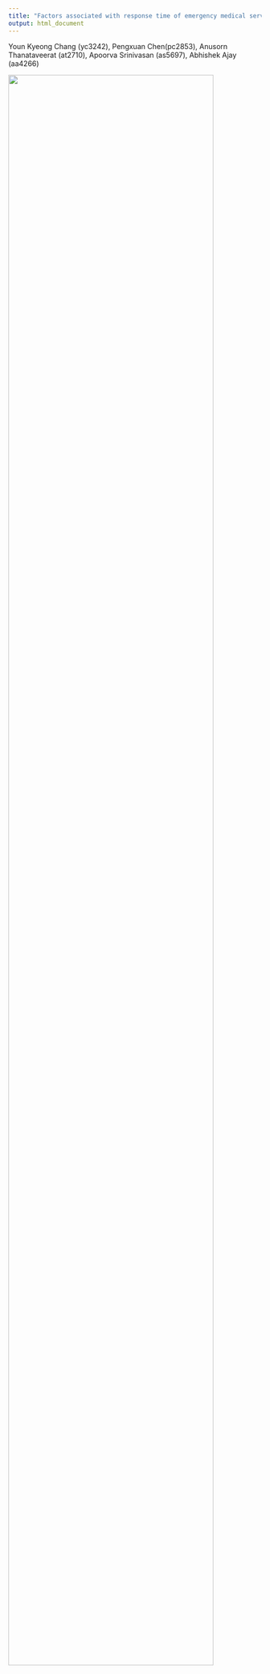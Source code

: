 ```yaml
---
title: "Factors associated with response time of emergency medical service(EMS) in New York City"
output: html_document
---
```

Youn Kyeong Chang (yc3242), Pengxuan Chen(pc2853), Anusorn Thanataveerat (at2710), Apoorva Srinivasan (as5697), Abhishek Ajay (aa4266)


<img src="./EMS.png" style="width:90%" class = "center"></center>




